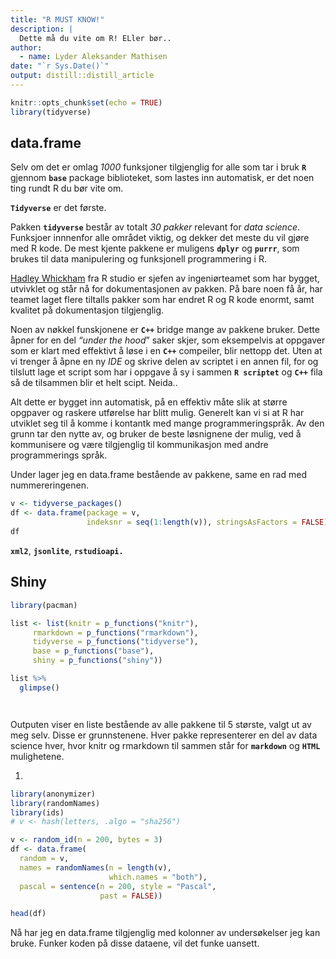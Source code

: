 ```yaml
---
title: "R MUST KNOW!"
description: |
  Dette må du vite om R! ELler bør..
author:
  - name: Lyder Aleksander Mathisen 
date: "`r Sys.Date()`"
output: distill::distill_article
---
```


```r
knitr::opts_chunk$set(echo = TRUE)
library(tidyverse)
```

## data.frame

Selv om det er omlag *1000* funksjoner tilgjenglig for alle som tar i bruk **`R`** gjennom **`base`** package biblioteket, som lastes inn automatisk, er det noen ting rundt R du bør vite om.

**`Tidyverse`** er det første.

Pakken **`tidyverse`** består av totalt *30 pakker* relevant for *data science*.
Funksjoer innnenfor alle området viktig, og dekker det meste du vil gjøre med R kode.
De mest kjente pakkene er muligens **`dplyr`** og **`purrr`**, som brukes til data manipulering og funksjonell programmering i R.

[Hadley Whickham](https://hadley.nz/) fra R studio er sjefen av ingeniørteamet som har bygget, utvivklet og står nå for dokumentasjonen av pakken.
På bare noen få år, har teamet laget flere tiltalls pakker som har endret R og R kode enormt, samt kvalitet på dokumentasjon tilgjenglig.

Noen av nøkkel funskjonene er **`C++`** bridge mange av pakkene bruker.
Dette åpner for en del *"under the hood*" saker skjer, som eksempelvis at oppgaver som er klart med effektivt å løse i en **`C++`** compeiler, blir nettopp det. Uten at vi trenger å åpne en ny *IDE* og skrive delen av scriptet i en annen fil, for og tilslutt lage et script som har i oppgave å sy i sammen **`R scriptet`** og **`C++`** fila så de tilsammen blir et helt scipt.
Neida..

Alt dette er bygget inn automatisk, på en effektiv måte slik at større opgpaver og raskere utførelse har blitt mulig.
Generelt kan vi si at R har utviklet seg til å komme i kontantk med mange programmeringspråk.
Av den grunn tar den nytte av, og bruker de beste løsnignene der mulig, ved å kommunisere og være tilgjenglig til kommunikasjon med andre programmerings språk.

Under lager jeg en data.frame bestående av pakkene, same en rad med nummereringenen.

```r

v <- tidyverse_packages()
df <- data.frame(package = v,
                 indeksnr = seq(1:length(v)), stringsAsFactors = FALSE)
df
```

**`xml2`**, **`jsonlite`**, **`rstudioapi.`**

## Shiny

```r
library(pacman)

list <- list(knitr = p_functions("knitr"), 
     rmarkdown = p_functions("rmarkdown"),
     tidyverse = p_functions("tidyverse"),
     base = p_functions("base"), 
     shiny = p_functions("shiny"))

list %>% 
  glimpse()




```

Outputen viser en liste bestående av alle pakkene til 5 største, valgt ut av meg selv.
Disse er grunnstenene.
Hver pakke representerer en del av data science hver, hvor knitr og rmarkdown til sammen står for **`markdown`** og **`HTML`** mulighetene.

1.  <div>

    </div>

```r
library(anonymizer)
library(randomNames)
library(ids)
# v <- hash(letters, .algo = "sha256")

v <- random_id(n = 200, bytes = 3)
df <- data.frame(
  random = v,
  names = randomNames(n = length(v), 
                      which.names = "both"),
  pascal = sentence(n = 200, style = "Pascal", 
                    past = FALSE))

head(df)
```

Nå har jeg en data.frame tilgjenglig med kolonner av undersøkelser jeg kan bruke.
Funker koden på disse dataene, vil det funke uansett.
